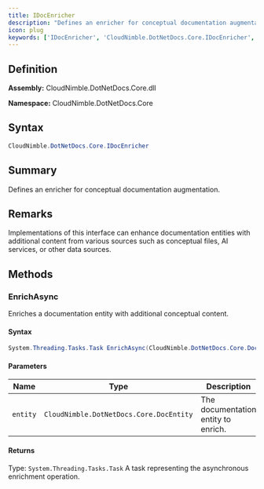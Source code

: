 ```yaml
---
title: IDocEnricher
description: "Defines an enricher for conceptual documentation augmentation."
icon: plug
keywords: ['IDocEnricher', 'CloudNimble.DotNetDocs.Core.IDocEnricher', 'CloudNimble.DotNetDocs.Core', 'interface']
---
```


## Definition

**Assembly:** CloudNimble.DotNetDocs.Core.dll

**Namespace:** CloudNimble.DotNetDocs.Core

## Syntax

```csharp
CloudNimble.DotNetDocs.Core.IDocEnricher
```

## Summary

Defines an enricher for conceptual documentation augmentation.

## Remarks

Implementations of this interface can enhance documentation entities with additional content
            from various sources such as conceptual files, AI services, or other data sources.

## Methods

### EnrichAsync

Enriches a documentation entity with additional conceptual content.

#### Syntax

```csharp
System.Threading.Tasks.Task EnrichAsync(CloudNimble.DotNetDocs.Core.DocEntity entity)
```

#### Parameters

| Name | Type | Description |
|------|------|-------------|
| `entity` | `CloudNimble.DotNetDocs.Core.DocEntity` | The documentation entity to enrich. |

#### Returns

Type: `System.Threading.Tasks.Task`
A task representing the asynchronous enrichment operation.

